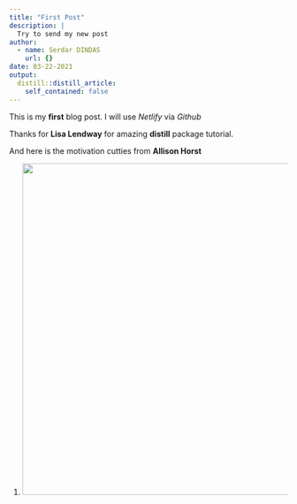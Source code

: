 ```yaml
---
title: "First Post"
description: |
  Try to send my new post
author:
  - name: Serdar DINDAS
    url: {}
date: 03-22-2021
output:
  distill::distill_article:
    self_contained: false
---
```


This is my **first** blog post. I will use *Netlify* via *Github*

Thanks for **Lisa Lendway** for amazing **distill** package tutorial.

And here is the motivation cutties from **Allison Horst**

1.  ![](img/cutties.jpg){width="600"}
